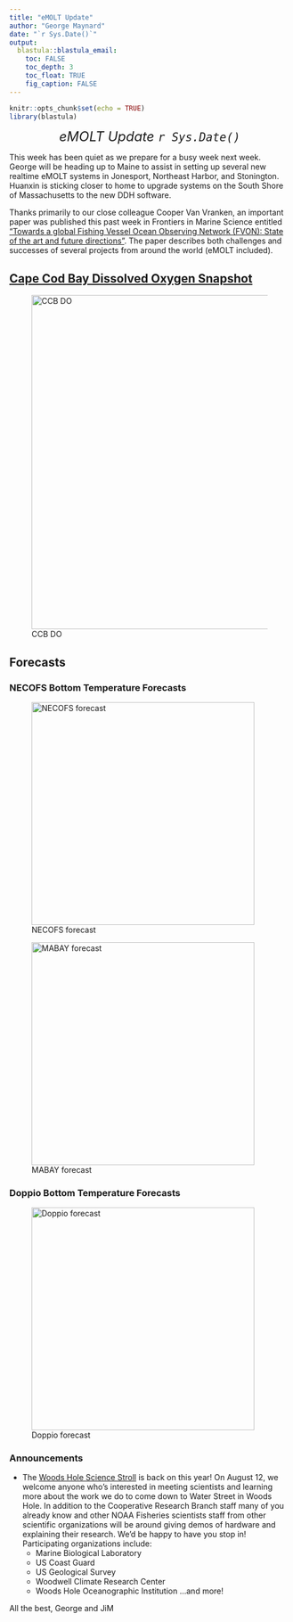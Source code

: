 ```yaml
---
title: "eMOLT Update"
author: "George Maynard"
date: "`r Sys.Date()`"  
output: 
  blastula::blastula_email:
    toc: FALSE
    toc_depth: 3
    toc_float: TRUE
    fig_caption: FALSE
---
```


```r
knitr::opts_chunk$set(echo = TRUE)
library(blastula)
```

<center> 

<font size="5"> *eMOLT Update `r Sys.Date()` * </font>

</center>

This week has been quiet as we prepare for a busy week next week. George will be
heading up to Maine to assist in setting up several new realtime eMOLT systems
in Jonesport, Northeast Harbor, and Stonington. Huanxin is sticking closer to home
to upgrade systems on the South Shore of Massachusetts to the new DDH software. 

Thanks primarily to our close colleague Cooper Van Vranken, an important paper was published this past week in Frontiers in Marine Science entitled ["Towards a global Fishing Vessel Ocean Observing Network (FVON): State of the art and future directions"](https://www.frontiersin.org/articles/10.3389/fmars.2023.1176814). The paper describes both challenges and successes of several projects from around the world (eMOLT included).

## [Cape Cod Bay Dissolved Oxygen Snapshot](https://experience.arcgis.com/experience/0d553dfc6c60487cb1f4d20b5366ee0b/page/Map-Page/)

![CCB DO](CCB_DO.png){width=600px}

## Forecasts


### NECOFS Bottom Temperature Forecasts

![NECOFS forecast](NECOFS_GOM.gif){width=400px}

![MABAY forecast](NECOFS_MABAY.gif){width=400px}

### Doppio Bottom Temperature Forecasts

![Doppio forecast](DOPPIO_forecast_F.gif){width=400px}

### Announcements

- The [Woods Hole Science Stroll](https://woodsholesciencestroll.org/) is back on this year! On August 12, we welcome
anyone who's interested in meeting scientists and learning more about the work
we do to come down to Water Street in Woods Hole. In addition to the Cooperative
Research Branch staff many of you already know and other NOAA Fisheries scientists
staff from other scientific organizations will be around giving demos of hardware 
and explaining their research. We'd be happy to have you stop in! Participating
organizations include:
    - Marine Biological Laboratory
    - US Coast Guard
    - US Geological Survey
    - Woodwell Climate Research Center
    - Woods Hole Oceanographic Institution
  ...and more!

All the best,
George and JiM
